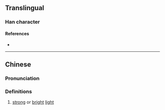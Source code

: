 {{character info}}
==Translingual==

===Han character===
{{Han char|rn=86|rad=火|as=07|sn=11|four=92841|canj=FNKM|ids=⿰火延}}

====References====
* {{Han ref|kx=0671.300|dkj=19055|hdz=32200.050|uh=70FB|ud=28923|bh=DA5B|bd=55899}}

----

==Chinese==
{{zh-forms}}

===Pronunciation===
{{zh-pron
|m=yàn
|c=jin3
|mc=
|oc=
|ma=
|cat=n
}}

===Definitions===
{{zh-hanzi}}

# [[strong]] or [[bright]] [[light]]